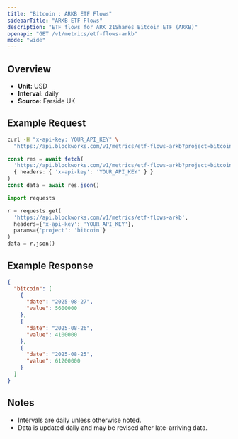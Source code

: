 ```yaml
---
title: "Bitcoin : ARKB ETF Flows"
sidebarTitle: "ARKB ETF Flows"
description: "ETF flows for ARK 21Shares Bitcoin ETF (ARKB)"
openapi: "GET /v1/metrics/etf-flows-arkb"
mode: "wide"
---
```


## Overview

- **Unit:** USD
- **Interval:** daily
- **Source:** Farside UK

## Example Request

<CodeGroup>

```bash cURL
curl -H "x-api-key: YOUR_API_KEY" \
  "https://api.blockworks.com/v1/metrics/etf-flows-arkb?project=bitcoin"
```

```typescript TypeScript
const res = await fetch(
  'https://api.blockworks.com/v1/metrics/etf-flows-arkb?project=bitcoin',
  { headers: { 'x-api-key': 'YOUR_API_KEY' } }
)
const data = await res.json()
```

```python Python
import requests

r = requests.get(
  'https://api.blockworks.com/v1/metrics/etf-flows-arkb',
  headers={'x-api-key': 'YOUR_API_KEY'},
  params={'project': 'bitcoin'}
)
data = r.json()
```

</CodeGroup>

## Example Response

```json
{
  "bitcoin": [
    {
      "date": "2025-08-27",
      "value": 5600000
    },
    {
      "date": "2025-08-26",
      "value": 4100000
    },
    {
      "date": "2025-08-25",
      "value": 61200000
    }
  ]
}
```

## Notes
- Intervals are daily unless otherwise noted.
- Data is updated daily and may be revised after late-arriving data.
